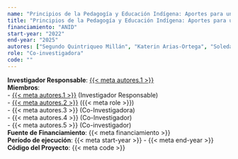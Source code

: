 ```yaml
---
name: "Principios de la Pedagogía y Educación Indígena: Aportes para una Educación Intercultural para Todos"
title: "Principios de la Pedagogía y Educación Indígena: Aportes para una Educación Intercultural para Todos"
financiamiento: "ANID"
start-year: "2022"
end-year: "2025"
autores: ["Segundo Quintriqueo Millán", "Katerin Arias-Ortega", "Soledad Morales Saavedra", "Fernando Peña-Cortés", "Gerardo Muñoz"]
role: "Co-investigadora"
code: ""
---
```

**Investigador Responsable**: [{{< meta autores.1 >}}](../members/current/Segundo Quintriqueo Millán.qmd)  
**Miembros**:  
  - [{{< meta autores.1 >}}](../members/current/Segundo Quintriqueo Millán.qmd) (Investigador Responsable)  
  - [{{< meta autores.2 >}}](../members/current/Katerin Arias-Ortega.qmd) ({{< meta role >}})  
  - {{< meta autores.3 >}} (Co-Investigadora)  
  - {{< meta autores.4 >}} (Co-Investigador)  
  - {{< meta autores.5 >}} (Co-investigador)  
**Fuente de Financiamiento**: {{< meta financiamiento >}}  
**Período de ejecución**: {{< meta start-year >}} - {{< meta end-year >}}  
**Código del Proyecto**: {{< meta code >}}  
